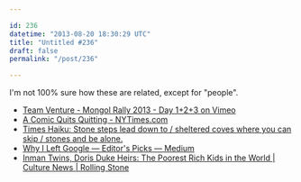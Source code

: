 ```yaml
---

id: 236
datetime: "2013-08-20 18:30:29 UTC"
title: "Untitled #236"
draft: false
permalink: "/post/236"

---
```


I'm not 100% sure how these are related, except for "people". 

* [Team Venture \- Mongol Rally 2013 \- Day 1\+2\+3 on Vimeo](http://vimeo.com/72425692)
* [A Comic Quits Quitting \- NYTimes.com](http://mobile.nytimes.com/2013/08/18/arts/dave-chappelle-returns-to-stand-up-with-stories-to-tell.html?smid=tw-nytimes&)
* [Times Haiku: Stone steps lead down to / sheltered coves where you can skip / stones and be alone.](http://haiku.nytimes.com/post/58458410566/stone-steps-lead-down-to-sheltered-coves-where-you?smid=tw-nytimes)
* [Why I Left Google — Editor's Picks — Medium](https://medium.com/editors-picks/c02f1ff471c6)
* [Inman Twins, Doris Duke Heirs: The Poorest Rich Kids in the World | Culture News | Rolling Stone](http://www.rollingstone.com/culture/news/the-poorest-rich-kids-in-the-world-20130812?print=true)


